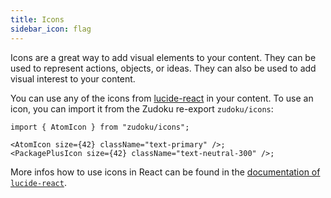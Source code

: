 ```yaml
---
title: Icons
sidebar_icon: flag
---
```



Icons are a great way to add visual elements to your content. They can be used to represent actions, objects, or ideas. They can also be used to add visual interest to your content.

You can use any of the icons from [lucide-react](https://lucide.dev/icons/) in your content. To use an icon, you can import it from the Zudoku re-export `zudoku/icons`:

```tsx
import { AtomIcon } from "zudoku/icons";

<AtomIcon size={42} className="text-primary" />;
<PackagePlusIcon size={42} className="text-neutral-300" />;
```

<div className="flex gap-2">
  <AtomIcon size={42} className="text-primary" />
  <PackagePlusIcon size={42} className="text-neutral-300" />
</div>

More infos how to use icons in React can be found in the [documentation of `lucide-react`](https://lucide.dev/guide/packages/lucide-react#how-to-use).
